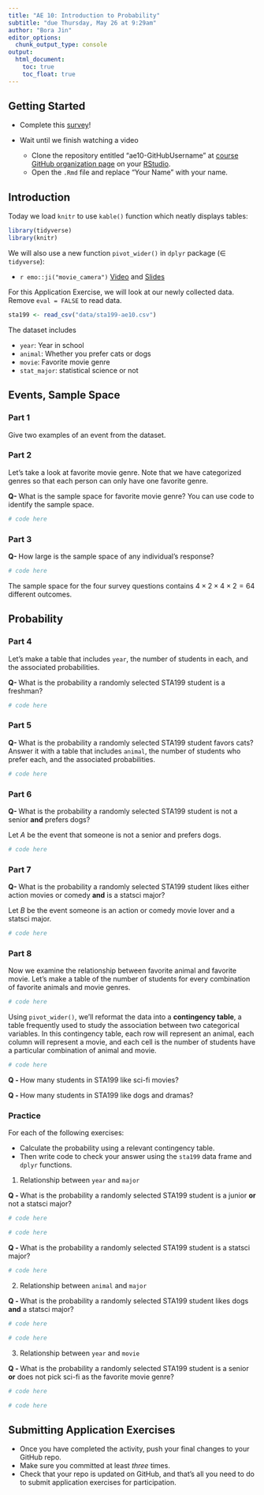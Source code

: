 ```yaml
---
title: "AE 10: Introduction to Probability"
subtitle: "due Thursday, May 26 at 9:29am"
author: "Bora Jin"
editor_options:
  chunk_output_type: console
output: 
  html_document: 
    toc: true
    toc_float: true
---
```


## Getting Started 

- Complete this [survey](https://forms.gle/FQiDDMQ2Nmfzsdf2A)!

- Wait until we finish watching a video

  - Clone the repository entitled "ae10-GitHubUsername" at [course GitHub organization page](https://github.com/sta199-summer22) on your [RStudio](https://vm-manage.oit.duke.edu/containers).
  - Open the `.Rmd` file and replace "Your Name" with your name. 

## Introduction 

Today we load `knitr` to use `kable()` function which neatly displays tables:

```r
library(tidyverse)
library(knitr)
```

We will also use a new function `pivot_wider()` in `dplyr` package ($\in$ `tidyverse`):

- `r emo::ji("movie_camera")` [Video](https://www.youtube.com/watch?v=x3KM5uxaFdI) and  [Slides](https://rstudio-education.github.io/datascience-box/course-materials/slides/u2-d09-tidying/u2-d09-tidying.html#1)

For this Application Exercise, we will look at our newly collected data.
Remove `eval = FALSE` to read data. 

```r
sta199 <- read_csv("data/sta199-ae10.csv")
```

The dataset includes

- `year`: Year in school
- `animal`: Whether you prefer cats or dogs
- `movie`: Favorite movie genre
- `stat_major`: statistical science or not

## Events, Sample Space 

### Part 1

Give two examples of an event from the dataset.

### Part 2

Let's take a look at favorite movie genre. Note that we have categorized genres 
so that each person can only have one favorite genre. 

**Q- ** What is the sample space for favorite movie genre? You can use code to 
identify the sample space. 

```r
# code here
```

### Part 3

**Q- ** How large is the sample space of any individual's response? 

```r
# code here
```

The sample space for the four survey questions contains $4 \times 2 \times 4 \times 2 = 64$ different outcomes.

## Probability 

### Part 4

Let's make a table that includes `year`, the number of students in each, 
and the associated probabilities. 

**Q- ** What is the probability a randomly selected STA199 student is a freshman?

```r
# code here
```

### Part 5

**Q- ** What is the probability a randomly selected STA199 student favors cats?
Answer it with a table that includes `animal`, the number of students who prefer each, 
and the associated probabilities. 

```r
# code here
```

### Part 6

**Q- ** What is the probability a randomly selected STA199 student is not a 
senior **and** prefers dogs? 

Let $A$ be the event that someone is not a senior and prefers dogs.

```r
# code here
```

### Part 7

**Q- ** What is the probability a randomly selected STA199 student likes either 
action movies or comedy **and** is a statsci major? 

Let $B$ be the event someone is an action or comedy movie lover and a statsci major.

```r
# code here
```

### Part 8

Now we examine the relationship between favorite animal and favorite movie. 
Let's make a table of the number of students for every combination of favorite 
animals and movie genres. 

```r
# code here
```

Using `pivot_wider()`, we'll reformat the data into a **contingency table**, 
a table frequently used to study the association between two categorical variables. 
In this contingency table, each row will represent an animal, each column will represent a movie, 
and each cell is the number of students have a particular combination of animal and movie.  

```r
# code here
```

**Q - ** How many students in STA199 like sci-fi movies? 

**Q - ** How many students in STA199 like dogs and dramas?

### Practice

For each of the following exercises:

- Calculate the probability using a relevant contingency table.  
- Then write code to check your answer using the `sta199` data frame and `dplyr` functions. 

(1) Relationship between `year` and `major`

**Q - **What is the probability a randomly selected STA199 student is a junior **or** not a statsci major?

```r
# code here
```

```r
# code here
```

**Q - ** What is the probability a randomly selected STA199 student is a statsci major?

```r
# code here
```

(2) Relationship between `animal` and `major`

**Q - **What is the probability a randomly selected STA199 student likes dogs **and** a statsci major?

```r
# code here
```

```r
# code here
```

(3) Relationship between `year` and `movie`

**Q - ** What is the probability a randomly selected STA199 student is a senior **or** does not pick sci-fi as the favorite movie genre? 

```r
# code here
```

```r
# code here
```

## Submitting Application Exercises

- Once you have completed the activity, push your final changes to your GitHub repo. 
- Make sure you committed at least *three* times. 
- Check that your repo is updated on GitHub, and that’s all you need to do to submit application exercises for participation.


